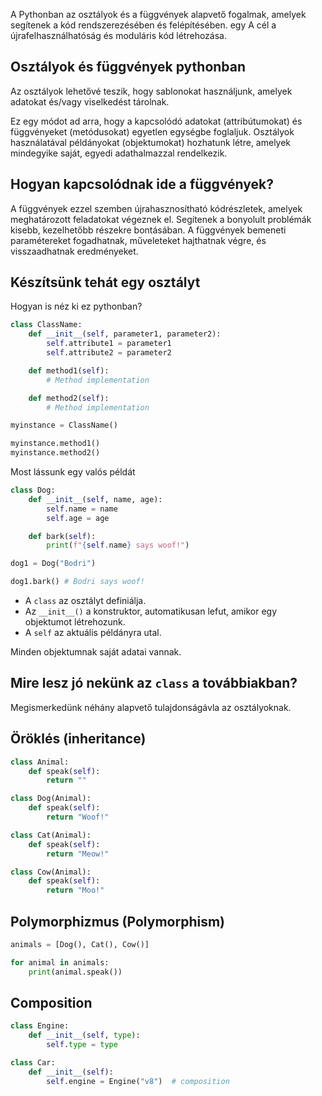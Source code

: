 <section>

A Pythonban az osztályok és a függvények alapvető fogalmak, amelyek segítenek a kód rendszerezésében és felépítésében. egy A cél a újrafelhasználhatóság és moduláris kód létrehozása.

# Osztályok és függvények pythonban

Az osztályok lehetővé teszik, hogy sablonokat használjunk, amelyek adatokat és/vagy viselkedést tárolnak. 

Ez egy módot ad arra, hogy a kapcsolódó adatokat (attribútumokat) és függvényeket (metódusokat) egyetlen egységbe foglaljuk. Osztályok használatával példányokat (objektumokat) hozhatunk létre, amelyek mindegyike saját, egyedi adathalmazzal rendelkezik.

# Hogyan kapcsolódnak ide a függvények?

A függvények ezzel szemben újrahasznosítható kódrészletek, amelyek meghatározott feladatokat végeznek el. Segítenek a bonyolult problémák kisebb, kezelhetőbb részekre bontásában. A függvények bemeneti paramétereket fogadhatnak, műveleteket hajthatnak végre, és visszaadhatnak eredményeket.

</section>

<section>

# Készítsünk tehát egy osztályt

Hogyan is néz ki ez pythonban?

```py
class ClassName:
    def __init__(self, parameter1, parameter2):
        self.attribute1 = parameter1
        self.attribute2 = parameter2

    def method1(self):
        # Method implementation

    def method2(self):
        # Method implementation
```

```py
myinstance = ClassName()

myinstance.method1()
myinstance.method2()
```

</section>

<section>
Most lássunk egy valós példát

```py
class Dog:
    def __init__(self, name, age):
        self.name = name
        self.age = age

    def bark(self):
        print(f"{self.name} says woof!")
```

```py
dog1 = Dog("Bodri")

dog1.bark() # Bodri says woof!
```

- A `class` az osztályt definiálja.
- Az `__init__()` a konstruktor, automatikusan lefut, amikor egy objektumot létrehozunk.
- A `self` az aktuális példányra utal.

Minden objektumnak saját adatai vannak.

</section>

<section>

# Mire lesz jó nekünk az `class` a továbbiakban?

Megismerkedünk néhány alapvető tulajdonságávla az osztályoknak.

# Öröklés (inheritance)

```py
class Animal:
    def speak(self):
        return ""

class Dog(Animal):
    def speak(self):
        return "Woof!"

class Cat(Animal):
    def speak(self):
        return "Meow!"

class Cow(Animal):
    def speak(self):
        return "Moo!"
```

# Polymorphizmus (Polymorphism)

```py
animals = [Dog(), Cat(), Cow()]

for animal in animals:
    print(animal.speak())
```

# Composition

```py
class Engine:
    def __init__(self, type):
        self.type = type

class Car:
    def __init__(self):
        self.engine = Engine("v8")  # composition
```

</section>


